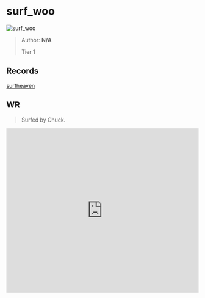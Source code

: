 
# surf_woo

![surf_woo](https://raw.githubusercontent.com/Sayt123/SurfMapPics/Maps-and-bonuses/csgo/surf_woo.jpg)

> Author: **N/A**
>
> Tier 1

## Records

[surfheaven](https://surfheaven.eu/map/surf_woo)

## WR

> Surfed by Chuck.

<iframe
width="100%"
height="430"
src="https://www.youtube.com/embed/iiH0Oc5Y93I"
frameborder="0"
allow="accelerometer; autoplay; clipboard-write; encrypted-media; gyroscope; picture-in-picture"
allowFullScreen
/>

```md

[Surf Timer] - Chuck finished in 00:36:19 (WR -00:00:22). Improving by 00:00:30
[Surf Timer] - Chuck beat the map record! Rank: 1/1369


```
                